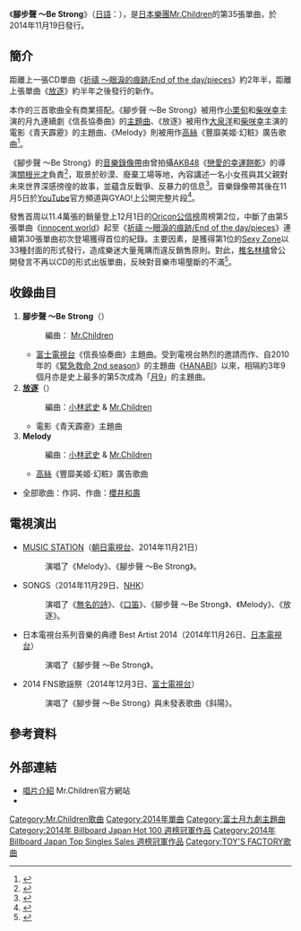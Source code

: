 {{Infobox Single 
| Name           = 腳步聲 〜Be Strong<br />{{lang|ja|足音 〜Be Strong}}
| Artist         = [[Mr.Children|Mr.Children]]
| Cover          = Ashioto.jpg
| Album          = [[REFLECTION|REFLECTION]]
| Released       = 2014年11月19日
| Format         = [[單曲|CD單曲]]
| Recorded       = 
| Genre          = [[J-POP|J-POP]]<br />[[搖滾|搖滾]]
| Length         = 
| Label          = [[TOY'S_FACTORY|TOY'S FACTORY]]
| Writer         = [[櫻井和壽|櫻井和壽]]
| Producer       = Mr.Children<br />[[小林武史|小林武史]]
| Certification  = * 金唱片（CD、[[日本唱片協會|日本唱片協會]]）
| Chart position = * 週榜第2位（[[Oricon公信榜|Oricon]]）
* 2014年11月度月間第5位（Oricon）
* 2014年度年間第44位（Oricon）
| Last single    = [[放逐_(單曲)|放逐]]<br />（2014年）
| This single    = '''腳步聲 〜Be Strong'''<br />（2014年）
| Next single    = [[光之畫室|光之畫室]]<br />（2017年）
| Misc           = 
}}
《'''腳步聲 〜Be Strong'''》（[[日語|日語]]：{{lang|ja|'''足音 〜Be Strong'''}}），是[[日本|日本]][[樂團|樂團]][[Mr.Children|Mr.Children]]的第35張單曲，於2014年11月19日發行。

== 簡介 ==
距離上一張CD單曲《[[祈禱_～眼淚的痕跡/End_of_the_day/pieces|祈禱 ～眼淚的痕跡/End of the day/pieces]]》約2年半，距離上張單曲《[[放逐|放逐]]》約半年之後發行的新作。

本作的三首歌曲全有商業搭配。《腳步聲 〜Be Strong》被用作[[小栗旬|小栗旬]]和[[柴咲幸|柴咲幸]]主演的月九連續劇《信長協奏曲》的[[主題曲|主題曲]]、《放逐》被用作[[大泉洋|大泉洋]]和[[柴咲幸|柴咲幸]]主演的電影《青天霹靂》的主題曲、《Melody》則被用作[[高絲|高絲]]《豐靡美姬‧幻粧》廣告歌曲<ref>{{Cite news|url=http://ro69.jp/news/detail/113239|language=ja|title=Mr.Children、新曲“Melody”が『ESPRIQUE』CMソングに決定|publisher=ro69|date=2014-11-11|accessdate=2014-11-11}}</ref>。

《腳步聲 〜Be Strong》的[[音樂錄像帶|音樂錄像帶]]由曾拍攝[[AKB48|AKB48]]《[[戀愛的幸運餅乾|戀愛的幸運餅乾]]》的導演[[關根光才|關根光才]]負責<ref>{{Cite news|url=http://ro69.jp/news/detail/112995|language=ja|title=Mr.Children、新作“足音 ~Be Strong”のミュージック・ビデオ公開|publisher=ro69|date=2014-11-06|accessdate=2014-11-06}}</ref>，取景於砂漠、廢棄工場等地，內容講述一名小女孩與其父親對未來世界深感徬徨的故事，並蘊含反戰爭、反暴力的信息<ref>{{Cite news|url=http://white-screen.jp/?p=45545|language=ja|title=反戦争と反暴力のメッセージを込めて。関根光才監督が語る、ポストアポカリプスの日本を舞台にしたMr.ChildrenのMV「足音 ～Be Strong」について	|publisher=white-screen|date=2014-12-18|accessdate=2014-12-18}}</ref>。音樂錄像帶其後在11月5日於[[YouTube|YouTube]]官方頻道與GYAO!上公開完整片段<ref>{{Cite news|url=http://natalie.mu/music/news/130536|language=ja|title=Mr.Children＆関根光才、初タッグで生まれた壮大PV|publisher=natalie|date=2014-11-06|accessdate=2014-11-06}}</ref>。

發售首周以11.4萬張的銷量登上12月1日的[[Oricon公信榜|Oricon公信榜]]周榜第2位，中斷了由第5張單曲《[[innocent_world|innocent world]]》起至《[[祈禱_～眼淚的痕跡/End_of_the_day/pieces|祈禱 ～眼淚的痕跡/End of the day/pieces]]》連續第30張單曲初次登場獲得首位的紀錄。主要因素，是獲得第1位的[[Sexy_Zone|Sexy Zone]]以33種封面的形式發行，造成樂迷大量蒐購而違反銷售原則。對此，[[椎名林檎|椎名林檎]]曾公開發言不再以CD的形式出版單曲，反映對音樂市場壟斷的不滿<ref>{{Cite news|url=http://www.excite.co.jp/News/bit/E1417051561292.html?_p=2|language=ja|title=小林武史からの卒業と1位陥落、Mr.Childrenが立てる新たな“足音”とは|publisher=excite|date=2014-11-27|accessdate=2014-11-27}}</ref>。

== 收錄曲目 ==
# '''腳步聲 〜Be Strong'''（{{lang|ja|足音 〜Be Strong}}）
#: 編曲： [[Mr.Children|Mr.Children]]
#* [[富士電視台|富士電視台]]《信長協奏曲》主題曲。受到電視台熱烈的邀請而作、自2010年的《[[Code_Blue救護直升機醫生|緊急救命 2nd season]]》的主題曲《[[HANABI_(Mr.Children單曲)|HANABI]]》以來，相隔約3年9個月亦是史上最多的第5次成為「[[富士電視台週一晚間九點連續劇|月9]]」的主題曲。
# '''[[放逐|放逐]]'''（{{lang|ja|放たれる}}）
#: 編曲：[[小林武史|小林武史]] & [[Mr.Children|Mr.Children]]
#* 電影《青天霹靂》主題曲
# '''Melody'''
#: 編曲：[[小林武史|小林武史]] & [[Mr.Children|Mr.Children]]
#* [[高絲|高絲]]《豐靡美姬‧幻粧》廣告歌曲
* 全部歌曲：作詞、作曲：[[櫻井和壽|櫻井和壽]]

== 電視演出 ==
*[[MUSIC_STATION|MUSIC STATION]]（[[朝日電視台|朝日電視台]]、2014年11月21日）
*: 演唱了《Melody》、《腳步聲 〜Be Strong》。
* SONGS（2014年11月29日、[[日本放送協會|NHK]]）
*: 演唱了《[[無名的詩|無名的詩]]》、《[[口笛_(單曲)|口笛]]》、《腳步聲 〜Be Strong》、《Melody》、《放逐》。
* 日本電視台系列音樂的典禮 Best Artist 2014（2014年11月26日、[[日本電視台|日本電視台]]）
*: 演唱了《腳步聲 〜Be Strong》。
* 2014 FNS歌謡祭（2014年12月3日、[[富士電視台|富士電視台]]）
*: 演唱了《腳步聲 〜Be Strong》與未發表歌曲《斜陽》。
== 參考資料 ==
{{reflist}}

==外部連結==
*[http://www.mrchildren.jp/disco/single/single35.html 唱片介紹] Mr.Children官方網站
*{{YouTube|ShhoC3nHX8E|腳步聲 〜Be Strong}}

{{Mr.Children}}
{{富士月九劇主題曲2010年代前半部|富士電視台 月9主題曲}}
{{Billboard JAPAN Hot 100 週榜冠軍 (2014年)|2014年12月1日}}
{{Billboard Japan Top Singles Sales 週榜冠軍 (2014年)|2014年12月1日}}

{{DEFAULTSORT:Ashioto ~Be Strong}}
[[Category:Mr.Children歌曲|Category:Mr.Children歌曲]]
[[Category:2014年單曲|Category:2014年單曲]]
[[Category:富士月九劇主題曲|Category:富士月九劇主題曲]]
[[Category:2014年_Billboard_Japan_Hot_100_週榜冠軍作品|Category:2014年 Billboard Japan Hot 100 週榜冠軍作品]]
[[Category:2014年_Billboard_Japan_Top_Singles_Sales_週榜冠軍作品|Category:2014年 Billboard Japan Top Singles Sales 週榜冠軍作品]]
[[Category:TOY'S_FACTORY歌曲|Category:TOY'S FACTORY歌曲]]